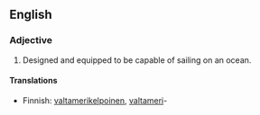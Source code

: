 ==English==

===Adjective===
{{en-adj|-}}

# {{nautical}} Designed and equipped to be capable of sailing on an ocean.

====Translations====
{{trans-top|capable of sailing on the ocean}}
*Finnish: [[valtamerikelpoinen]], [[valtameri]]-
{{trans-mid}}
{{trans-bottom}}